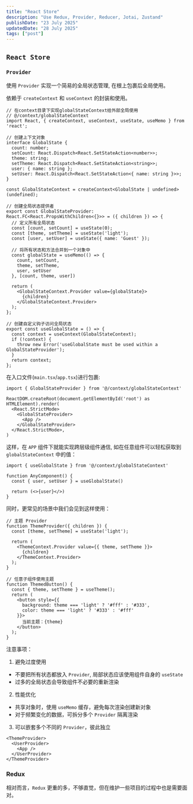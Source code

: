 ```yaml
---
title: "React Store"
description: "Use Redux, Provider, Reducer, Jotai, Zustand"
publishDate: "23 July 2025"
updatedDate: "28 July 2025"
tags: ["post"]
---
```


## `React Store`

### `Provider`

使用 `Provider` 实现一个简易的全局状态管理, 在根上包裹后全局使用。

依赖于 `createContext` 和 `useContext` 的封装和使用。

```tsx
// 在context目录下实现globalStateContext给外部全局使用
// @/context/globalStateContext
import React, { createContext, useContext, useState, useMemo } from 'react';

// 创建上下文对象
interface GlobalState {
  count: number;
  setCount: React.Dispatch<React.SetStateAction<number>>;
  theme: string;
  setTheme: React.Dispatch<React.SetStateAction<string>>;
  user: { name: string };
  setUser: React.Dispatch<React.SetStateAction<{ name: string }>>;
}

const GlobalStateContext = createContext<GlobalState | undefined>(undefined);

// 创建全局状态提供者
export const GlobalStateProvider: React.FC<React.PropsWithChildren<{}>> = ({ children }) => {
  // 定义所有全局状态
  const [count, setCount] = useState(0);
  const [theme, setTheme] = useState('light');
  const [user, setUser] = useState({ name: 'Guest' });

  // 将所有状态和方法合并到一个对象中
  const globalState = useMemo(() => {
    count, setCount,
    theme, setTheme,
    user, setUser
  }, [count, theme, user])

  return (
    <GlobalStateContext.Provider value={globalState}>
      {children}
    </GlobalStateContext.Provider>
  );
};

// 创建自定义钩子访问全局状态
export const useGlobalState = () => {
  const context = useContext(GlobalStateContext);
  if (!context) {
    throw new Error('useGlobalState must be used within a GlobalStateProvider');
  }
  return context;
};
```

在入口文件(`main.tsx`/`app.tsx`)进行包裹:

```tsx
import { GlobalStateProvider } from '@/context/globalStateContext'

ReactDOM.createRoot(document.getElementById('root') as HTMLElement).render(
  <React.StrictMode>
    <GlobalStateProvider>
      <App />
    </GlobalStateProvider>
  </React.StrictMode>,
)
```

这样，在 `APP` 组件下就能实现跨层级组件通信, 如在任意组件可以轻松获取到 `globalStateContext` 中的值：

```tsx
import { useGlobalState } from '@/context/globalStateContext'

function AnyComponent() {
  const { user, setUser } = useGlobalState()

  return (<>{user}</>)
}
```

同时，更常见的场景中我们会见到这样使用：

```tsx
// 主题 Provider
function ThemeProvider({ children }) {
  const [theme, setTheme] = useState('light');

  return (
    <ThemeContext.Provider value={{ theme, setTheme }}>
      {children}
    </ThemeContext.Provider>
  );
}

// 任意子组件使用主题
function ThemedButton() {
  const { theme, setTheme } = useTheme();
  return (
    <button style={{
      background: theme === 'light' ? '#fff' : '#333',
      color: theme === 'light' ? '#333' : '#fff'
    }}>
      当前主题：{theme}
    </button>
  );
}
```

注意事项：

1. 避免过度使用
  - 不要把所有状态都放入 `Provider`, 局部状态应该使用组件自身的 `useState`
  - 过多的全局状态会导致组件不必要的重新渲染
2. 性能优化
  - 共享对象时，使用 `useMemo` 缓存，避免每次渲染创建新对象
  - 对于频繁变化的数据，可拆分多个 `Provider` 隔离渲染
3. 可以嵌套多个不同的 `Provider`，彼此独立

```tsx
<ThemeProvider>
  <UserProvider>
    <App />
  </UserProvider>
</ThemeProvider>
```

### Redux

相对而言，`Redux` 更重的多，不够直觉，但在维护一些项目的过程中也是需要面对。
